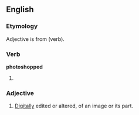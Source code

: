 ==English==

=== Etymology ===
Adjective is from {{term|photoshop}} (verb).

===Verb===
'''photoshopped'''

# {{past of|[[photoshop]]}}

=== Adjective ===
{{en-adjective|-}}

# [[digitally|Digitally]] edited or altered, of an image or its part.